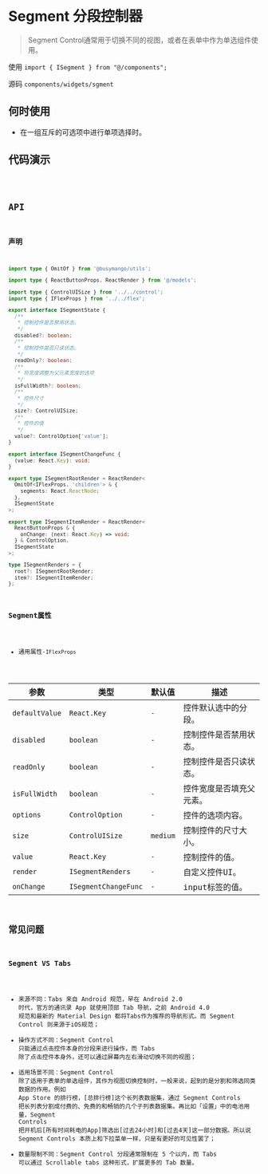 # Segment 分段控制器

> Segment Control通常用于切换不同的视图，或者在表单中作为单选组件使用。

使用 `import { ISegment } from "@/components";`

源码 `components/widgets/sgment`

## 何时使用

* 在一组互斥的可选项中进行单项选择时。

## 代码演示

<code src='@cases/segment/basic' />

## API

### 声明

```ts
import type { OmitOf } from '@busymango/utils';

import type { ReactButtonProps, ReactRender } from '@/models';

import type { ControlUISize } from '../../control';
import type { IFlexProps } from '../../flex';

export interface ISegmentState {
  /**
   * 控制控件是否禁用状态。
   */
  disabled?: boolean;
  /**
   * 控制控件是否只读状态。
   */
  readOnly?: boolean;
  /**
   * 将宽度调整为父元素宽度的选项
   */
  isFullWidth?: boolean;
  /**
   * 控件尺寸
   */
  size?: ControlUISize;
  /**
   * 控件的值
   */
  value?: ControlOption['value'];
}

export interface ISegmentChangeFunc {
  (value: React.Key): void;
}

export type ISegmentRootRender = ReactRender<
  OmitOf<IFlexProps, 'children'> & {
    segments: React.ReactNode;
  },
  ISegmentState
>;

export type ISegmentItemRender = ReactRender<
  ReactButtonProps & {
    onChange: (next: React.Key) => void;
  } & ControlOption,
  ISegmentState
>;

type ISegmentRenders = {
  root?: ISegmentRootRender;
  item?: ISegmentItemRender;
};
```

### Segment属性

* 通用属性-`IFlexProps`

| 参数 | 类型 | 默认值 | 描述 |
| ---------------- | -------------------- | ------------ | ------------ |
| `defaultValue`   | `React.Key`          | `-`          | 控件默认选中的分段。|
| `disabled`       | `boolean`            | `-`          | 控制控件是否禁用状态。|
| `readOnly`       | `boolean`            | `-`          | 控制控件是否只读状态。|
| `isFullWidth`    | `boolean`            | `-`          | 控件宽度是否填充父元素。|
| `options`        | `ControlOption`      | `-`          | 控件的选项内容。|
| `size`           | `ControlUISize`      | `medium`     | 控制控件的尺寸大小。|
| `value`          | `React.Key`          | `-`          | 控制控件的值。|
| `render`         | `ISegmentRenders`    | `-`          | 自定义控件UI。|
| `onChange`       | `ISegmentChangeFunc` | `-`          | input标签的值。|


## 常见问题

### Segment VS Tabs

* 来源不同：Tabs 来自 Android 规范，早在 Android 2.0 时代，官方的通讯录 App 就使用顶部 Tab 导航，之前 Android 4.0 规范和最新的 Material Design 都将Tabs作为推荐的导航形式。而 Segment Control 则来源于iOS规范；
* 操作方式不同：Segment Control 只能通过点击控件本身的分段来进行操作，而 Tabs 除了点击控件本身外，还可以通过屏幕内左右滑动切换不同的视图；
* 适用场景不同：Segment Control 除了适用于表单的单选组件，其作为视图切换控制时，一般来说，起到的是分割和筛选同类数据的作用。例如 App Store 的排行榜，[总排行榜]这个长列表数据集，通过 Segment Controls 把长列表分割成付费的、免费的和畅销的几个子列表数据集。再比如「设置」中的电池用量，Segment Controls 把开机后[所有时间耗电的App]筛选出[过去24小时]和[过去4天]这一部分数据。所以说 Segment Controls 本质上和下拉菜单一样，只是有更好的可见性罢了；
* 数量限制不同：Segment Control 分段通常限制在 5 个以内，而 Tabs 可以通过 Scrollable tabs 这种形式，扩展更多的 Tab 数量。
